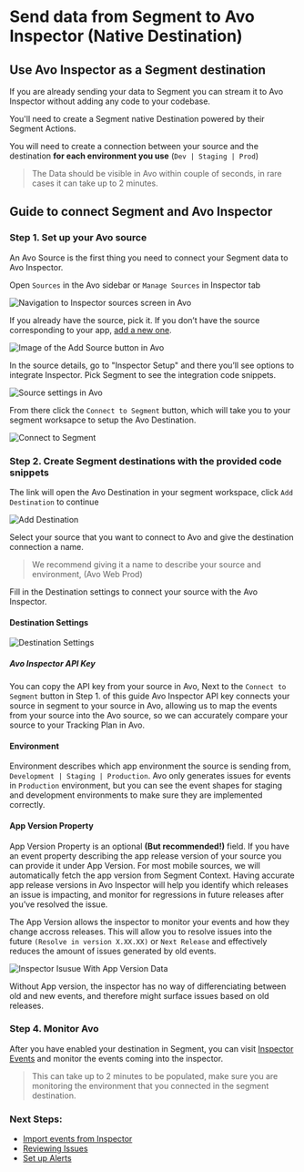 # Send data from Segment to Avo Inspector (Native Destination)

## Use Avo Inspector as a Segment destination

If you are already sending your data to Segment you can stream it to Avo Inspector without adding any code to your codebase.

You'll need to create a Segment native Destination powered by their Segment Actions.

You will need to create a connection between your source and the destination **for each environment you use** (`Dev | Staging | Prod`)

> The Data should be visible in Avo within couple of seconds, in rare cases it can take up to 2 minutes.

## Guide to connect Segment and Avo Inspector

### Step 1. Set up your Avo source

An Avo Source is the first thing you need to connect your Segment data to Avo Inspector.

Open `Sources` in the Avo sidebar or `Manage Sources` in Inspector tab

![Navigation to Inspector sources screen in Avo](/images/workspace/nav-inspector-sources-highlighted.png)

If you already have the source, pick it. If you don’t have the source corresponding to your app, [add a new one](/inspector/inspector-overview#configuring-sources).

![Image of the Add Source button in Avo](/images/add-source.png)

In the source details, go to "Inspector Setup" and there you’ll see options to integrate Inspector. Pick Segment to see the integration code snippets.

![Source settings in Avo](/images/guide-segment-to-inspector/source-setup.png)

From there click the `Connect to Segment` button, which will take you to your segment worksapce to setup the Avo Destination.

![Connect to Segment](/images/guide-segment-to-inspector/connect-to-segment.png)

### Step 2. Create Segment destinations with the provided code snippets

The link will open the Avo Destination in your segment workspace, click `Add Destination` to continue

![Add Destination](/images/guide-segment-to-inspector/avo-destination-segment.png)

Select your source that you want to connect to Avo and give the destination connection a name.

> We recommend giving it a name to describe your source and environment, (Avo Web Prod)

Fill in the Destination settings to connect your source with the Avo Inspector.

#### Destination Settings

![Destination Settings](/images/guide-segment-to-inspector/avo-destination-settings.png)

##### Avo Inspector API Key

You can copy the API key from your source in Avo, Next to the `Connect to Segment` button in Step 1. of this guide
Avo Inspector API key connects your source in segment to your source in Avo, allowing us to map the events from your source into the Avo source, so we can accurately compare your source to your Tracking Plan in Avo.

#### Environment

Environment describes which app environment the source is sending from, `Development | Staging | Production`.
Avo only generates issues for events in `Production` environment, but you can see the event shapes for staging and development environments to make sure they are implemented correctly.

#### App Version Property

App Version Property is an optional **(But recommended!)** field.
If you have an event property describing the app release version of your source you can provide it under App Version. For most mobile sources, we will automatically fetch the app version from Segment Context. Having accurate app release versions in Avo Inspector will help you identify which releases an issue is impacting, and monitor for regressions in future releases after you’ve resolved the issue.

The App Version allows the inspector to monitor your events and how they change accross releases. This will allow you to resolve issues into the future `(Resolve in version X.XX.XX)` or `Next Release` and effectively reduces the amount of issues generated by old events.

![Inspector Isusue With App Version Data](/images/guide-segment-to-inspector/inspector-issue-app-version.png)

Without App version, the inspector has no way of differenciating between old and new events, and therefore might surface issues based on old releases.

### Step 4. Monitor Avo

After you have enabled your destination in Segment, you can visit [Inspector Events](https://www.avo.app/schemas/fwtXqAc0fCLy7b7oGW40/inspector/events) and monitor the events coming into the inspector.

> This can take up to 2 minutes to be populated, make sure you are monitoring the environment that you connected in the segment destination.

### Next Steps:

- [Import events from Inspector](https://www.avo.app/docs/inspector/add-events-from-inspector)
- [Reviewing Issues](https://www.avo.app/docs/inspector/inspector-issues-view)
- [Set up Alerts](https://www.avo.app/docs/inspector/inspector-slack-alerts)
